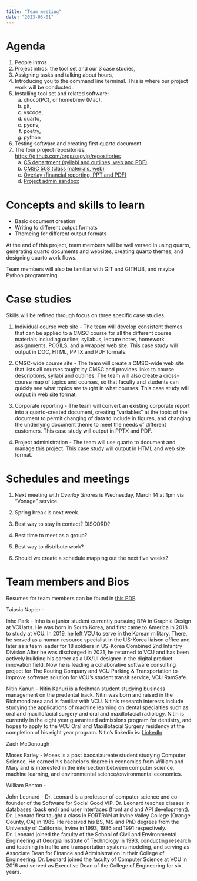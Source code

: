 ```yaml
---
title: "Team meeting"
date: "2023-03-01"
---
```


# Agenda

1.	People intros
1.	Project intros: the tool set and our 3 case studies,
1.	Assigning tasks and talking about hours,
1.	Introducing you to the command line terminal. This is where our project work will be conducted.
1.	Installing tool set and related software:
    a.	choco(PC), or homebrew (Mac),
    a.	git,
    a.	vscode,
    a.	quarto,
    a.	pyenv,
    a.	poetry,
    a.	python
1.	Testing software and creating first quarto document.
1.	The four project repositories: <https://github.com/orgs/ssgvip/repositories>
    a.	[CS department (syllabi and outlines, web and PDF)](https://github.com/ssgvip/ssgvip-quarto-cmsc-courses)
    a.	[CMSC 508 (class materials, web)](https://github.com/lowkeylabs/cmsc475-202320-materials)
    a.	[Overlay (financial reporting, PPT and PDF)](https://github.com/ssgvip/ssgvip-quarto-overlay-finreport)
    a.  [Project admin sandbox](https://github.com/ssgvip/ssgvip-quarto-sandbox)


# Concepts and skills to learn

- Basic document creation
- Writing to different output formats
- Themeing for different output formats

At the end of this project, team members will be well versed in using quarto, generating quarto documents and websites, creating quarto themes, and designing quarto work flows.

Team members will also be familiar with GIT and GITHUB, and maybe Python programming.

# Case studies

Skills will be refined through focus on three specific case studies.

1. Individual course web site - The team will develop consistent themes that can be applied to a CMSC course for all the different course materials including outline, syllabus, lecture notes, homework assignments, POGILS, and a wrapper web site. This case study will output in DOC, HTML, PPTX and PDF formats.

1. CMSC-wide course site - The team will create a CMSC-wide web site that lists all courses taught by CMSC and provides links to course descriptions, syllabi and outlines. The team will also create a cross-course map of topics and courses, so that faculty and students can quickly see what topics are taught in what courses. This case study will output in web site format.

1. Corporate reporting - The team will convert an existing corporate report into a quarto-created document, creating "variables" at the topic of the document to permit changing of data to include in figures, and changing the underlying document theme to meet the needs of different customers. This case study will output in PPTX and PDF.

1. Project administration - The team will use quarto to document and manage this project. This case study will output in HTML and web site format.

# Schedules and meetings

1. Next meeting with *Overlay Shares* is Wednesday, March 14 at 1pm via "Vonage" service.
1. Spring break is next week.

1. Best way to stay in contact?  DISCORD?
1. Best time to meet as a group?
1. Best way to distribute work?
1. Should we create a schedule mapping out the next five weeks?

# Team members and Bios

Resumes for team members can be found in [this PDF](assets/team-member-resumes.pdf).


Taiasia Napier - 

Inho Park - Inho is a junior student currently pursuing BFA in Graphic Design at VCUarts. He was born in South Korea, and first came to America in 2018 to study at VCU. In 2019, he left VCU to serve in the Korean military. There, he served as a human resource specialist in the US-Korea liaison office and later as a team leader for 18 soldiers in US-Korea Combined 2nd Infantry Division.After he was discharged in 2021, he returned to VCU and has been actively building his career as a UX/UI designer in the digital product innovation field. Now he is leading a collaborative software consulting project for The Routing Company and VCU Parking & Transportation to improve software solution for VCU's student transit service, VCU RamSafe.  

Nitin Kanuri - Nitin Kanuri is a feshman student studying business management on the predental track. Nitin was born and raised in the Richmond area and is familiar with VCU. Nitin's research interests include studying the applications of machine learning on dental specialties such as oral and maxillofacial surgery and oral and maxillofacial radiology. Nitin is currently in the eight year guaranteed admissions program for dentistry, and hopes to apply to the VCU Oral and Maxillofacial Surgery residency at the completion of his eight year program. Nitin's linkedin is: [LinkedIn](www.linkedin.com/in/nitinkanuri)

Zach McDonough - 

Moses Farley - Moses is a post baccalaureate student studying Computer Science. He earned his bachelor's degree in economics from William and Mary and is interested in the intersection between computer science, machine learning, and environmental science/environmental economics.

William Benton - 

John Leonard - Dr. Leonard is a professor of computer science and co-founder of the Software for Social Good VIP. Dr. Leonard teaches classes in databases (back end) and user interfaces (front and and API development). Dr. Leonard first taught a class in FORTRAN at Irvine Valley College (Orange County, CA) in 1985. He received his BS, MS and PhD degrees from the University of California, Irvine in 1993, 1986 and 1991 respectively. Dr. Leonard joined the faculty of the School of Civil and Environmental Engineering at Georgia Institute of Technology in 1993, conducting research and teaching in traffic and transportation systems modeling, and serving as Associate Dean for Finance and Administration in their College of Engineering. Dr. Leonard joined the faculty of Computer Science at VCU in 2016 and served as Executive Dean of the College of Engineering for six years.

